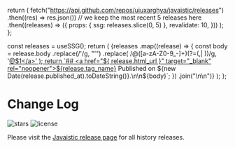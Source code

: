 
  return (
    fetch("https://api.github.com/repos/uiuxarghya/javaistic/releases")
      .then((res) => res.json())
      // we keep the most recent 5 releases here
      .then((releases) => ({
        props: { ssg: releases.slice(0, 5) },
        revalidate: 10,
      }))
  );
};

  const releases = useSSG();
  return (
    <Markdown>
      {releases
        .map((release) => {
          const body = release.body
            .replace(/&#39;/g, "'")
            .replace(
              /@([a-zA-Z0-9_-]+)(?=(,| ))/g,
              '<a href="https://github.com/$1" target="_blank" rel="noopener">@$1</a>'
            );
          return `## <a href="${
            release.html_url
          }" target="_blank" rel="noopener">${release.tag_name}</a> 
Published on ${new Date(release.published_at).toDateString()}.\n\n${body}`;
        })
        .join("\n\n")}
    </Markdown>
  );
};

# Change Log
<p className="flex h-6">
  <img
    alt="stars"
    src="https://badgen.net/github/release/uiuxarghya/javaistic/"
    className="inline-block mr-2"
  />
  <img
    alt="license"
    src="https://badgen.net/github/license/uiuxarghya/javaistic"
    className="inline-block mr-2"
  />
</p>

Please visit the [Javaistic release page](https://github.com/uiuxarghya/javaistic/releases)
for all history releases.

<ReleasesRenderer />
